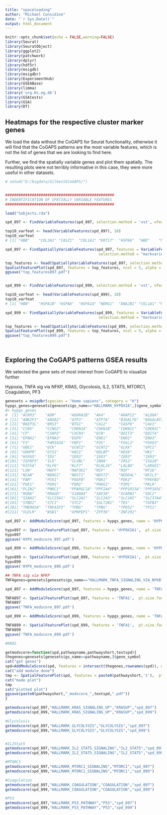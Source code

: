 ---
title: "spaceloading"
author: "Michael Considine"
date: "`r Sys.Date()`"
output: html_document
---

```{r setup, include=FALSE}
knitr::opts_chunk$set(echo = FALSE,warning=FALSE)
library(Seurat)
library(SeuratObject)
library(ggplot2)
library(patchwork)
library(dplyr)
library(hdf5r)
library(msigdb)
library(msigdbr)
library(ExperimentHub)
library(GSEABase)
library(limma)
library('org.Hs.eg.db')
library(GSAtests)
library(GSA)
library(DT)
```


## Heatmaps for the respective cluster marker genes

We load the data without the CoGAPS for Seurat functionality, otherwise it will find that the CoGAPS patterns are the most variable features, which is not the list of genes that we are looking to find here.

Further, we find the spatially variable genes and plot them spatially.  The resulting plots were not terribly informative in this case, they were more useful in other datasets.



```{r}

# setwd("D:/bigdata/GilkesSSCoGAPS/")


#################################################
# INDENTIFICATION OF SPATIALLY VARIABLE FEATURES
#################################################

load("Sobjects.rda")

spd_897 <- FindVariableFeatures(spd_897, selection.method = 'vst', nfeatures = 2000)

top10_varfeat <- head(VariableFeatures(spd_897), 10)
top10_varfeat
# [1] "HBB"    "COL3A1" "CASZ1"  "COL1A1" "KRT17"  "HSPA6"  "HBD"    "NDRG1"  "COL1A2" "HSPA1B"

spd_897 <- FindSpatiallyVariableFeatures(spd_897, features = VariableFeatures(spd_897)[1:2000], 
                                          selection.method = "markvariogram")

top_features <- head(SpatiallyVariableFeatures(spd_897, selection.method = "markvariogram"), 10)
SpatialFeaturePlot(spd_897, features = top_features, ncol = 5, alpha = c(0.1,1))
ggsave("top_features897.pdf")


spd_899 <- FindVariableFeatures(spd_899, selection.method = 'vst', nfeatures = 2000)

top10_varfeat <- head(VariableFeatures(spd_899), 10)
top10_varfeat
# [1] "HBB"    "HSPA1B" "HSPA6"  "HSPA1A" "NDRG1"  "DNAJB1" "COL1A1" "MMP1"   "COL3A1" "HBD"   

spd_899 <- FindSpatiallyVariableFeatures(spd_899, features = VariableFeatures(spd_899)[1:2000], 
                                          selection.method = "markvariogram")

top_features <- head(SpatiallyVariableFeatures(spd_899, selection.method = "markvariogram"), 10)
SpatialFeaturePlot(spd_899, features = top_features, ncol = 5, alpha = c(0.1,1))
ggsave("top_features899.pdf")




```


## Exploring the CoGAPS patterns GSEA results

We selected the gene sets of most interest from CoGAPS to visualize further

Hypoxia, TNFA sig via NFKP, KRAS, Glycolosis, IL2, STAT5, MTORC1, Coagulation, PF3 

```{r}
genesets = msigdbr(species = "Homo sapiens", category = "H")
hypgs_genes=genesets[genesets$gs_name=="HALLMARK_HYPOXIA",]$gene_symbol
#> hypgs_genes
#  [1] "ACKR3"    "ADM"      "ADORA2B"  "AK4"      "AKAP12"   "ALDOA"    "ALDOB"    "ALDOC"    "AMPD3"    "ANGPTL4" 
# [11] "ANKZF1"   "ANXA2"    "ATF3"     "ATP7A"    "B3GALT6"  "B4GALNT2" "BCAN"     "BCL2"     "BGN"      "BHLHE40" 
# [21] "BNIP3L"   "BRS3"     "BTG1"     "CA12"     "CASP6"    "CAV1"     "CAVIN1"   "CAVIN3"   "CCN1"     "CCN2"    
# [31] "CCN5"     "CCNG2"    "CDKN1A"   "CDKN1B"   "CDKN1C"   "CDKN1C"   "CHST2"    "CHST3"    "CITED2"   "COL5A1"  
# [41] "CP"       "CSRP2"    "CXCR4"    "DCN"      "DDIT3"    "DDIT4"    "DPYSL4"   "DTNA"     "DUSP1"    "EDN2"    
# [51] "EFNA1"    "EFNA3"    "EGFR"     "ENO1"     "ENO2"     "ENO3"     "ERO1A"    "ERRFI1"   "ETS1"     "EXT1"    
# [61] "F3"       "FAM162A"  "FBP1"     "FOS"      "FOSL2"    "FOXO3"    "GAA"      "GALK1"    "GAPDH"    "GAPDHS"  
# [71] "GBE1"     "GCK"      "GCNT2"    "GCNT2"    "GLRX"     "GPC1"     "GPC3"     "GPC4"     "GPI"      "GPI"     
# [81] "GRHPR"    "GYS1"     "HAS1"     "HDLBP"    "HEXA"     "HK1"      "HK2"      "HMOX1"    "HOXB9"    "HS3ST1"  
# [91] "HSPA5"    "IDS"      "IER3"     "IER3"     "IER3"     "IER3"     "IER3"     "IER3"     "IER3"     "IGFBP1"  
#[101] "IGFBP3"   "IL6"      "ILVBL"    "INHA"     "IRS2"     "ISG20"    "JMJD6"    "JUN"      "KDELR3"   "KDM3A"   
#[111] "KIF5A"    "KLF6"     "KLF7"     "KLHL24"   "LALBA"    "LARGE1"   "LDHA"     "LDHA"     "LDHC"     "LOX"     
#[121] "LXN"      "MAFF"     "MAP3K1"   "MIF"      "MIF"      "MT1E"     "MT2A"     "MXI1"     "MYH9"     "NAGK"    
#[131] "NCAN"     "NDRG1"    "NDST1"    "NDST2"    "NEDD4L"   "NFIL3"    "NOCT"     "NR3C1"    "P4HA1"    "P4HA2"   
#[141] "PAM"      "PCK1"     "PDGFB"    "PDK1"     "PDK3"     "PFKFB3"   "PFKL"     "PFKP"     "PGAM2"    "PGF"     
#[151] "PGK1"     "PGM1"     "PGM2"     "PHKG1"    "PIM1"     "PKLR"     "PKLR"     "PKP1"     "PLAC8"    "PLAUR"   
#[161] "PLIN2"    "PNRC1"    "PPARGC1A" "PPFIA4"   "PPP1R15A" "PPP1R3C"  "PRDX5"    "PRKCA"    "PYGM"     "RBPJ"    
#[171] "RORA"     "RRAGD"    "S100A4"   "SAP30"    "SCARB1"   "SDC2"     "SDC3"     "SDC4"     "SELENBP1" "SERPINE1"
#[181] "SIAH2"    "SLC25A1"  "SLC2A1"   "SLC2A3"   "SLC2A5"   "SLC37A4"  "SLC37A4"  "SLC37A4"  "SLC6A6"   "SRPX"    
#[191] "STBD1"    "STC1"     "STC2"     "SULT2B1"  "TES"      "TGFB3"    "TGFBI"    "TGM2"     "TIPARP"   "TKTL1"   
#[201] "TMEM45A"  "TNFAIP3"  "TPBG"     "TPBG"     "TPD52"    "TPI1"     "TPST2"    "UGP2"     "VEGFA"    "VHL"     
#[211] "VLDLR"    "WSB1"     "XPNPEP1"  "ZFP36"    "ZNF292"  

spd_897 <- AddModuleScore(spd_897, features = hypgs_genes, name = 'HYPOXIA', ctrl = 3, nbin = 12, seed=42)

hypx897 <- SpatialFeaturePlot(spd_897, features = 'HYPOXIA1',  pt.size.factor = 1.5)
hypx897
ggsave('HYPX_modscore_897.pdf')

spd_899 <- AddModuleScore(spd_899, features = hypgs_genes, name = 'HYPOXIA', ctrl = 3, nbin = 12, seed=42)

hypx899 <- SpatialFeaturePlot(spd_899, features = 'HYPOXIA1',  pt.size.factor = 1.5)
hypx899
ggsave('HYPX_modscore_899.pdf')

## TNFA sig via NFKP
TNFAgenes=genesets[genesets$gs_name=="HALLMARK_TNFA_SIGNALING_VIA_NFKB",]$gene_symbol

spd_897 <- AddModuleScore(spd_897, features = hypgs_genes, name = 'TNFA', ctrl = 3, nbin = 12, seed=42)

TNFA897 <- SpatialFeaturePlot(spd_897, features = 'TNFA1',  pt.size.factor = 1.5)
TNFA897
ggsave('TNFA_modscore_897.pdf')

spd_899 <- AddModuleScore(spd_899, features = hypgs_genes, name = 'TNFA', ctrl = 3, nbin = 12, seed=42)

TNFA899 <- SpatialFeaturePlot(spd_899, features = 'TNFA1',  pt.size.factor = 1.5)
TNFA899
ggsave('TNFA_modscore_899.pdf')

#KRAS

getmodscore=function(spd,pathwayname,pathwayshort,textspd){
thegenes=genesets[genesets$gs_name==pathwayname,]$gene_symbol  
cat("got genes")
spd=AddModuleScore(spd, features = intersect(thegenes,rownames(spd)), name = pathwayshort, ctrl = 3, nbin = 12, seed=42)
cat("add module done")
tmp <- SpatialFeaturePlot(spd, features = paste0(pathwayshort,'1'),  pt.size.factor = 1.5)
cat("made plot")
tmp
cat("plotted plot")
ggsave(paste0(pathwayshort,"_modscore_",textspd,".pdf"))
}

getmodscore(spd_897,"HALLMARK_KRAS_SIGNALING_UP","KRASUP","spd_897")
getmodscore(spd_899,"HALLMARK_KRAS_SIGNALING_UP","KRASUP","spd_899")

#Glycolosis
getmodscore(spd_897,"HALLMARK_GLYCOLYSIS","GLYCOLYSIS","spd_897")
getmodscore(spd_899,"HALLMARK_GLYCOLYSIS","GLYCOLYSIS","spd_899")


#IL2Stat5
getmodscore(spd_897,"HALLMARK_IL2_STAT5_SIGNALING","IL2_STAT5","spd_897")
getmodscore(spd_899,"HALLMARK_IL2_STAT5_SIGNALING","IL2_STAT5","spd_899")

#MTORC1
getmodscore(spd_897,"HALLMARK_MTORC1_SIGNALING","MTORC1","spd_897")
getmodscore(spd_899,"HALLMARK_MTORC1_SIGNALING","MTORC1","spd_899")

#Coagulation
getmodscore(spd_897,"HALLMARK_COAGULATION","COAGULATION","spd_897")
getmodscore(spd_899,"HALLMARK_COAGULATION","COAGULATION","spd_899")

#P53 
getmodscore(spd_897,"HALLMARK_P53_PATHWAY","P53","spd_897")
getmodscore(spd_899,"HALLMARK_P53_PATHWAY","P53","spd_899")
```

